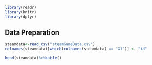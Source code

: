 
```r
library(readr)
library(knitr)
library(dplyr)
```


## Data Preparation

```r
steamdata<-read_csv("steamGameData.csv")
colnames(steamdata)[which(colnames(steamdata) == "X1")] <- "id"

head(steamdata)%>%kable()
```

